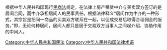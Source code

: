 根据中华人民共和国现行[[民商法|民商法]]规定，在法律上房产租赁中介与买卖双方签订的是居间合同，而中介承担居间人的民事责任。根据法律释义“居间作为中介的一种形式，其宗旨是把同一商品的买卖双方联系在一起，以促成交易后取得合理佣金的服务。”即，无论何种居间，居间人都只是居于交易双方当事人之间起介绍、协助作用的中间人。

[[Category:中华人民共和国民法|Category:中华人民共和国民法]]
[[Category:中华人民共和国法律术语|Category:中华人民共和国法律术语]]
